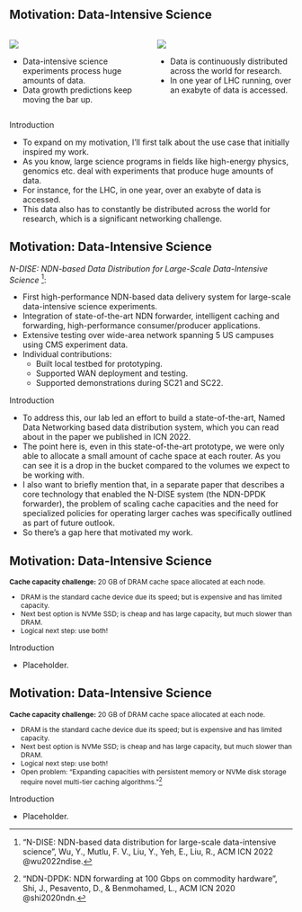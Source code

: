 ## Motivation: Data-Intensive Science {.smaller}

::: columns
::: {.column width="50%"}
![](images/data_plot.svg)

-  Data-intensive science experiments process huge amounts of data.
-  Data growth predictions keep moving the bar up.

:::
::: {.column width="50%"}
![](images/lhcopen_data.svg)

-  Data is continuously distributed across the world for research.
-  In one year of LHC running, over an exabyte of data is accessed.

:::
:::

::: {.footer}
Introduction
:::

::: {.notes}
- To expand on my motivation, I'll first talk about the use case that initially inspired my work.
- As you know, large science programs in fields like high-energy physics, genomics etc. deal with experiments that produce huge amounts of data.
- For instance, for the LHC, in one year, over an exabyte of data is accessed.
- This data also has to constantly be distributed across the world for research, which is a significant networking challenge.
:::

## Motivation: Data-Intensive Science {.smaller}

*N-DISE: NDN-based Data Distribution for Large-Scale Data-Intensive Science* [^ndise]:

::: {.incremental}
-   First high-performance NDN-based data delivery system for large-scale data-intensive science experiments.
-   Integration of state-of-the-art NDN forwarder, intelligent caching and forwarding, high-performance consumer/producer applications.
-   Extensive testing over wide-area network spanning 5 US campuses using CMS experiment data.
-   Individual contributions:
    - Built local testbed for prototyping.
    - Supported WAN deployment and testing.
    - Supported demonstrations during SC21 and SC22.
:::

[^ndise]: "N-DISE: NDN-based data distribution for large-scale data-intensive science", Wu, Y., Mutlu, F. V., Liu, Y., Yeh, E., Liu, R., ACM ICN 2022 @wu2022ndise.

::: {.footer}
Introduction
:::

::: {.notes}
- To address this, our lab led an effort to build a state-of-the-art, Named Data Networking based data distribution system, which you can read about in the paper we published in ICN 2022.
- The point here is, even in this state-of-the-art prototype, we were only able to allocate a small amount of cache space at each router. As you can see it is a drop in the bucket compared to the volumes we expect to be working with.
- I also want to briefly mention that, in a separate paper that describes a core technology that enabled the N-DISE system (the NDN-DPDK forwarder), the problem of scaling cache capacities and the need for specialized policies for operating larger caches was specifically outlined as part of future outlook.
- So there's a gap here that motivated my work.
:::

## Motivation: Data-Intensive Science

::: {style="font-size: 85%;"}
**Cache capacity challenge:** 20 GB of DRAM cache space allocated at each node.

::: {.incremental}
-   DRAM is the standard cache device due its speed; but is expensive and has limited capacity.
-   Next best option is NVMe SSD; is cheap and has large capacity, but much slower than DRAM.
-   Logical next step: use both! 
:::
:::

::: {.footer}
Introduction
:::

::: {.notes}
- Placeholder.
:::

## Motivation: Data-Intensive Science

::: {style="font-size: 85%;"}
**Cache capacity challenge:** 20 GB of DRAM cache space allocated at each node.

-   DRAM is the standard cache device due its speed; but is expensive and has limited capacity.
-   Next best option is NVMe SSD; is cheap and has large capacity, but much slower than DRAM.
-   Logical next step: use both! 
-   Open problem: "Expanding capacities with persistent memory or NVMe disk storage require novel multi-tier caching algorithms."[^ndndpdk]
:::

[^ndndpdk]: "NDN-DPDK: NDN forwarding at 100 Gbps on commodity hardware", Shi, J., Pesavento, D., & Benmohamed, L., ACM ICN 2020 @shi2020ndn.

::: {.footer}
Introduction
:::

::: {.notes}
- Placeholder.
:::